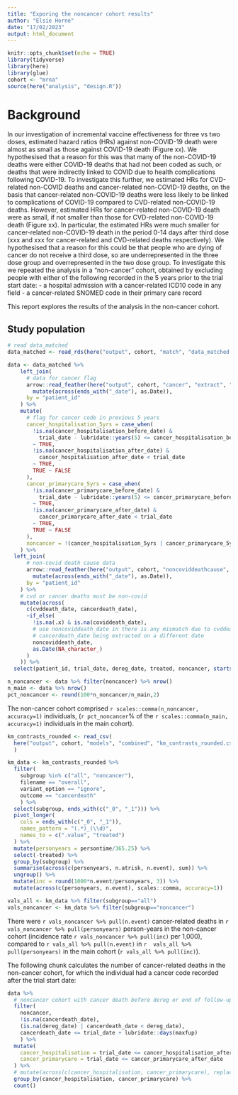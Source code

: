 ```yaml
---
title: "Exporing the noncancer cohort results"
author: "Elsie Horne"
date: "17/02/2023"
output: html_document
---
```


```r
knitr::opts_chunk$set(echo = TRUE)
library(tidyverse)
library(here)
library(glue)
cohort <- "mrna"
source(here("analysis", "design.R"))
```

# Background

In our investigation of incremental vaccine effectiveness for three vs two doses, estimated hazard ratios (HRs) against non-COVID-19 death were almost as small as those against COVID-19 death (Figure xx).
We hypothesised that a reason for this was that many of the non-COVID-19 deaths were either COVID-19 deaths that had not been coded as such, or deaths that were indirectly linked to COVID due to health complications following COVID-19.
To investigate this further, we estimated HRs for CVD-related non-COVID deaths and cancer-related non-COVID-19 deaths, on the basis that cancer-related non-COVID-19 deaths were less likely to be linked to complications of COVID-19 compared to CVD-related non-COVID-19 deaths.
However, estimated HRs for cancer-related non-COVID-19 death were as small, if not smaller than those for CVD-related non-COVID-19 death (Figure xx).
In particular, the estimated HRs were much smaller for cancer-related non-COVID-19 death in the period 0-14 days after third dose (xxx and xxx for cancer-related and CVD-related deaths respectively).
We hypothesised that a reason for this could be that people who are dying of cancer do not receive a third dose, so are underrepresented in the three dose group and overrepresented in the two dose group.
To investigate this we repeated the analysis in a "non-cancer" cohort, obtained by excluding people with either of the following recorded in the 5 years prior to the trial start date: 
- a hospital admission with a cancer-related ICD10 code in any field
- a cancer-related SNOMED code in their primary care record 

This report explores the results of the analysis in the non-cancer cohort.

## Study population
```r
# read data_matched
data_matched <- read_rds(here("output", cohort, "match", "data_matched.rds")) 

data <- data_matched %>%
    left_join(
      # data for cancer flag
      arrow::read_feather(here("output", cohort, "cancer", "extract", "input_cancer.feather")) %>%
        mutate(across(ends_with("_date"), as.Date)), 
      by = "patient_id"
    ) %>%
    mutate(
      # flag for cancer code in previous 5 years
      cancer_hospitalisation_5yrs = case_when(
        !is.na(cancer_hospitalisation_before_date) & 
          trial_date - lubridate::years(5) <= cancer_hospitalisation_before_date
        ~ TRUE,
        !is.na(cancer_hospitalisation_after_date) &
          cancer_hospitalisation_after_date < trial_date
        ~ TRUE,
        TRUE ~ FALSE
      ),
      cancer_primarycare_5yrs = case_when(
        !is.na(cancer_primarycare_before_date) & 
          trial_date - lubridate::years(5) <= cancer_primarycare_before_date
        ~ TRUE,
        !is.na(cancer_primarycare_after_date) &
          cancer_primarycare_after_date < trial_date
        ~ TRUE,
        TRUE ~ FALSE
      ),
      noncancer = !(cancer_hospitalisation_5yrs | cancer_primarycare_5yrs)
    ) %>%
  left_join(
      # non-covid death cause data
      arrow::read_feather(here("output", cohort, "noncoviddeathcause", "extract", "input_noncoviddeathcause.feather")) %>%
        mutate(across(ends_with("_date"), as.Date)), 
      by = "patient_id"
    ) %>%
    # cvd or cancer deaths must be non-covid
    mutate(across(
      c(cvddeath_date, cancerdeath_date),
      ~if_else(
        !is.na(.x) & is.na(coviddeath_date), 
        # use noncoviddeath_date in there is any mismatch due to cvddeath_date and 
        # cancerdeath_date being extracted on a different date
        noncoviddeath_date,
        as.Date(NA_character_)
      )
    )) %>%
  select(patient_id, trial_date, dereg_date, treated, noncancer, starts_with("cancer")) 

n_noncancer <- data %>% filter(noncancer) %>% nrow()
n_main <- data %>% nrow()
pct_noncancer <- round(100*n_noncancer/n_main,2)
```

The non-cancer cohort comprised `r scales::comma(n_noncancer, accuracy=1)` individuals, (`r pct_noncancer`% of the `r scales::comma(n_main, accuracy=1)` individuals in the main cohort).

```r
km_contrasts_rounded <- read_csv(
  here("output", cohort, "models", "combined", "km_contrasts_rounded.csv")
  )

km_data <- km_contrasts_rounded %>%
  filter(
    subgroup %in% c("all", "noncancer"),
    filename == "overall",
    variant_option == "ignore",
    outcome == "cancerdeath"
    ) %>%
  select(subgroup, ends_with(c("_0", "_1"))) %>%
  pivot_longer(
    cols = ends_with(c("_0", "_1")),
    names_pattern = "(.*)_(\\d)",
    names_to = c(".value", "treated")
  ) %>%
  mutate(personyears = persontime/365.25) %>%
  select(-treated) %>%
  group_by(subgroup) %>%
  summarise(across(c(personyears, n.atrisk, n.event), sum)) %>%
  ungroup() %>%
  mutate(inc = round(1000*n.event/personyears, 3)) %>%
  mutate(across(c(personyears, n.event), scales::comma, accuracy=1))

vals_all <- km_data %>% filter(subgroup=="all")
vals_noncancer <- km_data %>% filter(subgroup=="noncancer")

```

There were `r vals_noncancer %>% pull(n.event)` cancer-related deaths in `r  vals_noncancer %>% pull(personyears)` person-years in the non-cancer cohort (incidence rate `r vals_noncancer %>% pull(inc)` per 1,000), compared to `r vals_all %>% pull(n.event)` in `r  vals_all %>% pull(personyears)` in the main cohort (`r vals_all %>% pull(inc)`).

The following chunk calculates the number of cancer-related deaths in the non-cancer cohort, for which the individual had a cancer code recorded after the trial start date:

```r
data %>%
  # noncancer cohort with cancer death before dereg or end of follow-up
  filter(
    noncancer,
    !is.na(cancerdeath_date),
    (is.na(dereg_date) | cancerdeath_date < dereg_date),
    cancerdeath_date <= trial_date + lubridate::days(maxfup)
    ) %>%
  mutate(
    cancer_hospitalisation = trial_date <= cancer_hospitalisation_after_date,
    cancer_primarycare = trial_date <= cancer_primarycare_after_date
  ) %>%
  # mutate(across(c(cancer_hospitalisation, cancer_primarycare), replace_na, replace = FALSE)) %>%
  group_by(cancer_hospitalisation, cancer_primarycare) %>%
  count()
```



